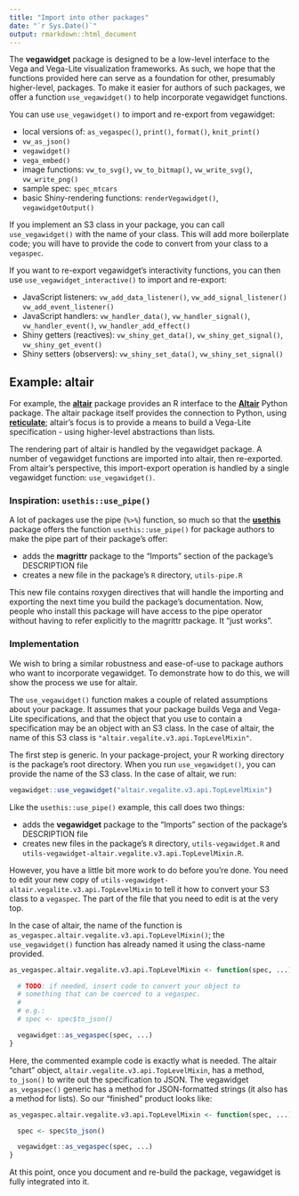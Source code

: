 ```yaml
---
title: "Import into other packages"
date: "`r Sys.Date()`"
output: rmarkdown::html_document
---
```


The **vegawidget** package is designed to be a low-level interface to the Vega and Vega-Lite visualization frameworks. As such, we hope that the functions provided here can serve as a foundation for other, presumably higher-level, packages. To make it easier for authors of such packages, we offer a function `use_vegawidget()` to help incorporate vegawidget functions.

You can use `use_vegawidget()` to import and re-export from vegawidget:

- local versions of: `as_vegaspec()`, `print()`, `format()`, `knit_print()`
- `vw_as_json()`  
- `vegawidget()`
- `vega_embed()`
- image functions: `vw_to_svg()`, `vw_to_bitmap()`, `vw_write_svg()`, `vw_write_png()`
- sample spec: `spec_mtcars`
- basic Shiny-rendering functions: `renderVegawidget()`, `vegawidgetOutput()`

If you implement an S3 class in your package, you can call `use_vegawidget()` with the name of your class. This will add more boilerplate code; you will have to provide the code to convert from your class to a `vegaspec`.

If you want to re-export vegawidget's interactivity functions, you can then use `use_vegawidget_interactive()` to import and re-export:

- JavaScript listeners: `vw_add_data_listener()`, `vw_add_signal_listener()` `vw_add_event_listener()`
- JavaScript handlers: `vw_handler_data()`, `vw_handler_signal()`, `vw_handler_event()`, `vw_handler_add_effect()`
- Shiny getters (reactives): `vw_shiny_get_data()`, `vw_shiny_get_signal()`, `vw_shiny_get_event()`
- Shiny setters (observers): `vw_shiny_set_data()`, `vw_shiny_set_signal()`

## Example: altair

For example, the [**altair**](https://vegawidget.github.io/altair) package provides an R interface to the [**Altair**](https://altair-viz.github.io) Python package. The altair package itself provides the connection to Python, using [**reticulate**](https://rstudio.github.io/reticulate); altair's focus is to provide a means to build a Vega-Lite specification - using higher-level abstractions than lists. 

The rendering part of altair is handled by the vegawidget package. A number of vegawidget functions are imported into altair, then re-exported. From altair's perspective, this import-export operation is handled by a single vegawidget function: `use_vegawidget()`. 

### Inspiration: `usethis::use_pipe()`

A lot of packages use the pipe (`%>%`) function, so much so that the [**usethis**](http://usethis.r-lib.org) package offers the function `usethis::use_pipe()` for package authors to make the pipe part of their package's offer:

- adds the **magrittr** package to the "Imports" section of the package's DESCRIPTION file
- creates a new file in the package's `R` directory, `utils-pipe.R`

This new file contains roxygen directives that will handle the importing and exporting the next time you build the package's documentation. Now, people who install this package will have access to the pipe operator without having to refer explicitly to the magrittr package. It "just works".

### Implementation

We wish to bring a similar robustness and ease-of-use to package authors who want to incorporate vegawidget. To demonstrate how to do this, we will show the process we use for altair.

The `use_vegawidget()` function makes a couple of related assumptions about your package. It assumes that your package builds Vega and Vega-Lite specifications, and that the object that you use to contain a specification may be an object with an S3 class. In the case of altair, the name of this S3 class is `"altair.vegalite.v3.api.TopLevelMixin"`.

The first step is generic. In your package-project, your R working directory is the package's root directory. When you run `use_vegawidget()`, you can provide the name of the S3 class. In the case of altair, we run:

```r
vegawidget::use_vegawidget("altair.vegalite.v3.api.TopLevelMixin")
```

Like the `usethis::use_pipe()` example, this call does two things:

- adds the **vegawidget** package to the "Imports" section of the package's DESCRIPTION file
- creates new files in the package's `R` directory, `utils-vegawidget.R` and `utils-vegawidget-altair.vegalite.v3.api.TopLevelMixin.R`.

However, you have a little bit more work to do before you're done. You need to edit your new copy of `utils-vegawidget-altair.vegalite.v3.api.TopLevelMixin` to tell it how to convert your S3 class to a `vegaspec`. The part of the file that you need to edit is at the very top.

In the case of altair, the name of the function is `as_vegaspec.altair.vegalite.v3.api.TopLevelMixin()`; the `use_vegawidget()` function has already named it using the class-name provided.

```r
as_vegaspec.altair.vegalite.v3.api.TopLevelMixin <- function(spec, ...) {

  # TODO: if needed, insert code to convert your object to
  # something that can be coerced to a vegaspec.
  #
  # e.g.:
  # spec <- spec$to_json()

  vegawidget::as_vegaspec(spec, ...)
}
```

Here, the commented example code is exactly what is needed. The altair "chart" object, `altair.vegalite.v3.api.TopLevelMixin`, has a method, `to_json()` to write out the specification to JSON. The vegawidget `as_vegaspec()` generic has a method for JSON-formatted strings (it also has a method for lists). So our "finished" product looks like:

```r
as_vegaspec.altair.vegalite.v3.api.TopLevelMixin <- function(spec, ...) {

  spec <- spec$to_json()

  vegawidget::as_vegaspec(spec, ...)
}
```

At this point, once you document and re-build the package, vegawidget is fully integrated into it.

